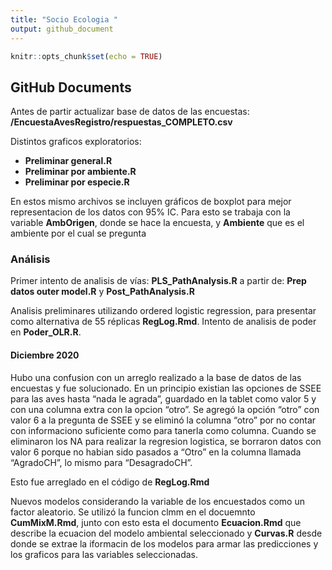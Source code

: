 ```yaml
---
title: "Socio Ecologia "
output: github_document
---
```


```r
knitr::opts_chunk$set(echo = TRUE)
```

## GitHub Documents

Antes de partir actualizar base de datos de las encuestas: **/EncuestaAvesRegistro/respuestas_COMPLETO.csv**

Distintos graficos exploratorios: 

- **Preliminar general.R**
- **Preliminar por ambiente.R**
- **Preliminar por especie.R**

En estos mismo archivos se incluyen gráficos de boxplot para mejor representacion de los datos con 95% IC. Para esto se trabaja con la variable **AmbOrigen**, donde se hace la encuesta, y **Ambiente** que es el ambiente por el cual se pregunta

### Análisis

Primer intento de analisis de vías:
**PLS_PathAnalysis.R** a partir de:  **Prep datos outer model.R** y  **Post_PathAnalysis.R**

Analisis preliminares utilizando ordered logistic regression, para presentar como alternativa de 55 réplicas
**RegLog.Rmd**. Intento de analisis de poder en **Poder_OLR.R**.

#### Diciembre 2020 

Hubo una confusion con un arreglo realizado a la base de datos de las encuestas y fue solucionado.
En un principio existian las opciones de SSEE para las aves hasta "nada le agrada", guardado en la tablet como valor 5 y con una columna extra con la opcion "otro". Se agregó la opción "otro" con valor 6 a la pregunta de SSEE y se eliminó la columna "otro" por no contar con informaciono suficiente como para tanerla como columna.
Cuando se eliminaron los NA para realizar la regresion logistica, se borraron datos con valor 6 porque no habian sido pasados a "Otro" en la columna llamada "AgradoCH", lo mismo para "DesagradoCH". 

Esto fue arreglado en el código de **RegLog.Rmd**

Nuevos modelos considerando la variable de los encuestados como un factor aleatorio.
Se utilizó la funcion clmm en el docuemnto **CumMixM.Rmd**, junto con esto esta el documento **Ecuacion.Rmd** que describe la ecuacion del modelo ambiental seleccionado y **Curvas.R** desde donde se extrae la iformacin de los modelos para armar las predicciones y los graficos para las variables seleccionadas.

